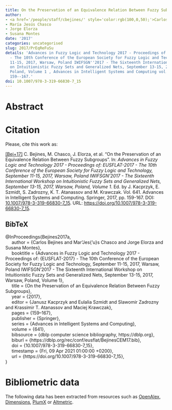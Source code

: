 ```yaml
---
title: On the Preservation of an Equivalence Relation Between Fuzzy Subgroups
author:
- <a href='/people/staff/cbejines/' style='color:rgb(100,0,50);'>Carlos Bejines</a>
- María Jesús Chasco
- Jorge Elorza
- Susana Montes
date: '2017'
categories: uncategorised
slug: 2017/PrEqReFuSu
details: 'Advances in Fuzzy Logic and Technology 2017 - Proceedings of: {EUSFLAT-2017}
  - The 10th Conference of the European Society for Fuzzy Logic and Technology, September
  11-15, 2017, Warsaw, Poland IWIFSGN''2017 - The Sixteenth International Workshop
  on Intuitionistic Fuzzy Sets and Generalized Nets, September 13-15, 2017, Warsaw,
  Poland, Volume 1 , Advances in Intelligent Systems and Computing vol. 641, pages
  159--167.'
doi: 10.1007/978-3-319-66830-7_15
---
```




# Abstract










# Citation
Please, cite this work as:


<a name=bib-Bejines2017a></a>[[Bej+17]](#cite-Bejines2017a) C. Bejines, M. Chasco, J. Elorza, et al. “On the Preservation of an Equivalence Relation Between Fuzzy Subgroups”. In: _Advances in Fuzzy Logic and Technology 2017 - Proceedings of: EUSFLAT-2017 - The 10th Conference of the European Society for Fuzzy Logic and Technology, September 11-15, 2017, Warsaw, Poland IWIFSGN'2017 - The Sixteenth International Workshop on Intuitionistic Fuzzy Sets and Generalized Nets, September 13-15, 2017, Warsaw, Poland, Volume 1_. Ed. by J. Kacprzyk, E. Szmidt, S. Zadrozny, K. T. Atanassov and M. Krawczak. Vol. 641. Advances in Intelligent Systems and Computing. Springer, 2017, pp. 159-167. DOI: [10.1007/978-3-319-66830-7\_15](https://doi.org/10.1007%2F978-3-319-66830-7%5C_15). URL: [https://doi.org/10.1007/978-3-319-66830-7\_15](https://doi.org/10.1007/978-3-319-66830-7\_15).

::: {.callout-note appearance="minimal" collapse=true}

## BibTeX

@InProceedings{Bejines2017a,<br>&nbsp;&nbsp;&nbsp;&nbsp;  author = {Carlos Bejines and Mar\'\ia Jes{\a'u}s Chasco and Jorge Elorza and Susana Montes},<br>&nbsp;&nbsp;&nbsp;&nbsp;  booktitle = {Advances in Fuzzy Logic and Technology 2017 - Proceedings of: {EUSFLAT-2017} - The 10th Conference of the European Society for Fuzzy Logic and Technology, September 11-15, 2017, Warsaw, Poland IWIFSGN'2017 - The Sixteenth International Workshop on Intuitionistic Fuzzy Sets and Generalized Nets, September 13-15, 2017, Warsaw, Poland, Volume 1},<br>&nbsp;&nbsp;&nbsp;&nbsp;  title = {On the Preservation of an Equivalence Relation Between Fuzzy Subgroups},<br>&nbsp;&nbsp;&nbsp;&nbsp;  year = {2017},<br>&nbsp;&nbsp;&nbsp;&nbsp;  editor = {Janusz Kacprzyk and Eulalia Szmidt and Slawomir Zadrozny and Krassimir T. Atanassov and Maciej Krawczak},<br>&nbsp;&nbsp;&nbsp;&nbsp;  pages = {159--167},<br>&nbsp;&nbsp;&nbsp;&nbsp;  publisher = {Springer},<br>&nbsp;&nbsp;&nbsp;&nbsp;  series = {Advances in Intelligent Systems and Computing},<br>&nbsp;&nbsp;&nbsp;&nbsp;  volume = {641},<br>&nbsp;&nbsp;&nbsp;&nbsp;  bibsource = {dblp computer science bibliography, https://dblp.org},<br>&nbsp;&nbsp;&nbsp;&nbsp;  biburl = {https://dblp.org/rec/conf/eusflat/BejinesCEM17.bib},<br>&nbsp;&nbsp;&nbsp;&nbsp;  doi = {10.1007/978-3-319-66830-7\_15},<br>&nbsp;&nbsp;&nbsp;&nbsp;  timestamp = {Fri, 09 Apr 2021 01:00:00 +0200},<br>&nbsp;&nbsp;&nbsp;&nbsp;  url = {https://doi.org/10.1007/978-3-319-66830-7\_15},<br>}

:::



# Bibliometric data


The following data has been extracted from resources such as [OpenAlex](https://openalex.org/), [Dimensions](https://app.dimensions.ai/), [PlumX](https://www.elsevier.com/insights/metrics/plumx) or [Altmetric](https://www.altmetric.com/).

<div style="display: flex; justify-content: center; align-items: center; height: 100%;">
<span class="__dimensions_badge_embed__" data-doi="10.1007/978-3-319-66830-7_15" data-legend="always"></span></div><script async src="https://badge.dimensions.ai/badge.js" charset="utf-8"></script>

<div style="display: flex; justify-content: center; align-items: center; height: 100%;">
<a href="https://plu.mx/plum/a/?doi=10.1007/978-3-319-66830-7_15" class="plumx-details" data-site="plum" data-hide-when-empty="true">On the Preservation of an Equivalence Relation Between Fuzzy Subgroups</a></div>

<div style="display: flex; justify-content: center; align-items: center; height: 100%;">
<script type="text/javascript" src="https://d1bxh8uas1mnw7.cloudfront.net/assets/embed.js"></script><div data-badge-type="medium-donut" class="altmetric-embed" data-badge-details="right" data-doi="10.1007/978-3-319-66830-7_15"></div></div>


## Cites

The following graph plots the number of cites received by this work from its publication, on a yearly basis.

```r
#| echo: false
#| results: asis
#| warning: false
#| message: false
source(here::here('scripts', 'manage_publications.R'))
df <- readRDS('citation_history.rds')
plot_citation_history(df)
```



## Papers citing this work

The following is a non-exhaustive list of papers that cite this work:


<a name=bib-Abdurrahman_2019></a>[[1]](#cite-Abdurrahman_2019) S. Abdurrahman. “Image (Pre-image) Homomorfisme Interior Subgrup Fuzzy”. In: _Jurnal Fourier_ 8.1 (Apr. 2019), p. 15–18. ISSN: 2252-763X. DOI: [10.14421/fourier.2019.81.15-18](https://doi.org/10.14421%2Ffourier.2019.81.15-18). URL: [http://dx.doi.org/10.14421/fourier.2019.81.15-18](http://dx.doi.org/10.14421/fourier.2019.81.15-18).

<a name=bib-Bejines_2018></a>[[2]](#cite-Bejines_2018) C. Bejines, M. J. Chasco, J. Elorza, et al. “Equivalence Relations on Fuzzy Subgroups”. In: _Advances in Artificial Intelligence_. Springer International Publishing, 2018, p. 143–153. ISBN: 9783030003746. DOI: [10.1007/978-3-030-00374-6_14](https://doi.org/10.1007%2F978-3-030-00374-6_14). URL: [http://dx.doi.org/10.1007/978-3-030-00374-6_14](http://dx.doi.org/10.1007/978-3-030-00374-6_14).

<a name=bib-Bejines_2021></a>[[3]](#cite-Bejines_2021) C. Bejines, M. Chasco, and J. Elorza. “Aggregation of fuzzy subgroups”. In: _Fuzzy Sets and Systems_ 418 (Aug. 2021), p. 170–184. ISSN: 0165-0114. DOI: [10.1016/j.fss.2020.05.017](https://doi.org/10.1016%2Fj.fss.2020.05.017). URL: [http://dx.doi.org/10.1016/j.fss.2020.05.017](http://dx.doi.org/10.1016/j.fss.2020.05.017).

<a name=bib-Kamali_Ardekani_2022></a>[[4]](#cite-Kamali_Ardekani_2022) L. Kamali Ardekani and B. Davvaz. “On the Subgroups Lattice and Fuzzy Subgroups of Finite GroupsU6n”. In: _Fuzzy Information and Engineering_ 14.2 (Apr. 2022), p. 152–166. ISSN: 1616-8666. DOI: [10.1080/16168658.2022.2119828](https://doi.org/10.1080%2F16168658.2022.2119828). URL: [http://dx.doi.org/10.1080/16168658.2022.2119828](http://dx.doi.org/10.1080/16168658.2022.2119828).

<a name=bib-Kamali_2019></a>[[5]](#cite-Kamali_2019) A. Kamali. “Counting fuzzy subgroups of some finite groups by a new equivalence relation”. In: _Filomat_ 33.19 (2019), p. 6151–6160. ISSN: 2406-0933. DOI: [10.2298/fil1919151k](https://doi.org/10.2298%2Ffil1919151k). URL: [http://dx.doi.org/10.2298/fil1919151k](http://dx.doi.org/10.2298/fil1919151k).


